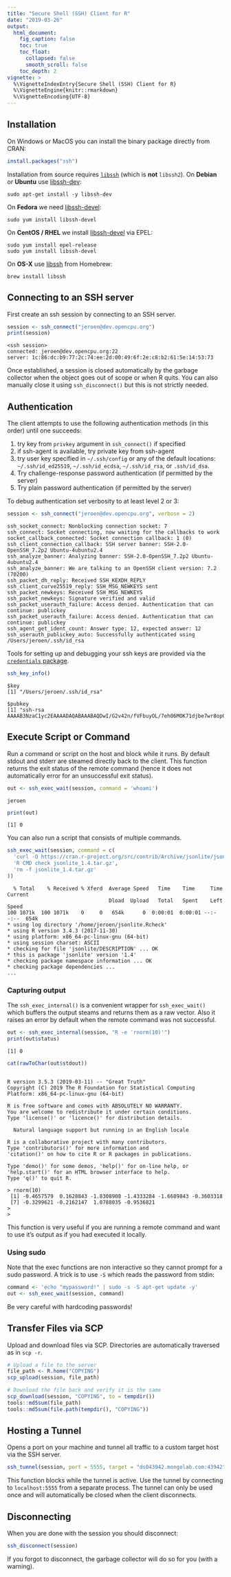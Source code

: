 ```yaml
---
title: "Secure Shell (SSH) Client for R"
date: "2019-03-26"
output:
  html_document:
    fig_caption: false
    toc: true
    toc_float:
      collapsed: false
      smooth_scroll: false
    toc_depth: 2
vignette: >
  %\VignetteIndexEntry{Secure Shell (SSH) Client for R}
  %\VignetteEngine{knitr::rmarkdown}
  %\VignetteEncoding{UTF-8}
---
```





## Installation

On Windows or MacOS you can install the binary package directly from CRAN:

```r
install.packages("ssh")
```

Installation from source requires [`libssh`](https://www.libssh.org/) (which is __not__ `libssh2`). On __Debian__ or __Ubuntu__ use [libssh-dev](https://packages.debian.org/testing/libssh-dev):

```
sudo apt-get install -y libssh-dev
```

On __Fedora__ we need [libssh-devel](https://src.fedoraproject.org/rpms/libssh):

```
sudo yum install libssh-devel
````

On __CentOS / RHEL__ we install [libssh-devel](https://src.fedoraproject.org/rpms/libssh) via EPEL:

```
sudo yum install epel-release
sudo yum install libssh-devel
```

On __OS-X__ use [libssh](https://github.com/Homebrew/homebrew-core/blob/master/Formula/libssh.rb) from Homebrew:

```
brew install libssh
```

## Connecting to an SSH server

First create an ssh session by connecting to an SSH server.



```r
session <- ssh_connect("jeroen@dev.opencpu.org")
print(session)
```

```
<ssh session>
connected: jeroen@dev.opencpu.org:22
server: 1c:86:dc:b9:77:2c:74:ee:2d:00:49:6f:2e:c8:b2:61:5e:14:53:73
```

Once established, a session is closed automatically by the garbage collector when the object goes out of scope or when R quits. You can also manually close it using `ssh_disconnect()` but this is not strictly needed.


## Authentication

The client attempts to use the following authentication methods (in this order) until one succeeds:

 1. try key from `privkey` argument in `ssh_connect()` if specified
 2. if ssh-agent is available, try private key from ssh-agent
 3. try user key specified in `~/.ssh/config` or any of the default locations: `~/.ssh/id_ed25519`, `~/.ssh/id_ecdsa`, `~/.ssh/id_rsa`, or `.ssh/id_dsa`.
 4. Try challenge-response password authentication (if permitted by the server)
 5. Try plain password authentication (if permitted by the server)

To debug authentication set verbosity to at least level 2 or 3:

```r
session <- ssh_connect("jeroen@dev.opencpu.org", verbose = 2)
```
```
ssh_socket_connect: Nonblocking connection socket: 7
ssh_connect: Socket connecting, now waiting for the callbacks to work
socket_callback_connected: Socket connection callback: 1 (0)
ssh_client_connection_callback: SSH server banner: SSH-2.0-OpenSSH_7.2p2 Ubuntu-4ubuntu2.4
ssh_analyze_banner: Analyzing banner: SSH-2.0-OpenSSH_7.2p2 Ubuntu-4ubuntu2.4
ssh_analyze_banner: We are talking to an OpenSSH client version: 7.2 (70200)
ssh_packet_dh_reply: Received SSH_KEXDH_REPLY
ssh_client_curve25519_reply: SSH_MSG_NEWKEYS sent
ssh_packet_newkeys: Received SSH_MSG_NEWKEYS
ssh_packet_newkeys: Signature verified and valid
ssh_packet_userauth_failure: Access denied. Authentication that can continue: publickey
ssh_packet_userauth_failure: Access denied. Authentication that can continue: publickey
ssh_agent_get_ident_count: Answer type: 12, expected answer: 12
ssh_userauth_publickey_auto: Successfully authenticated using /Users/jeroen/.ssh/id_rsa
```

Tools for setting up and debugging your ssh keys are provided via the [`credentials` package](http://bit.ly/2UaiYbo).


```r
ssh_key_info()
```

```
$key
[1] "/Users/jeroen/.ssh/id_rsa"

$pubkey
[1] "ssh-rsa AAAAB3NzaC1yc2EAAAADAQABAAABAQDwI/G2v42n/fVFbuyOL/7eh06MOK71djbe7wr8op0LcMbCiMOHOFdMRpb+UcwlfnXDYWwNZsfr3l4Hvfbdi5CesDwZmx4FQ4BC4e+2IRqCbwknVwdIMfBwLWd9HNs8hJ8M7YW4lt0TucMtVkzGN4wFR+onvzyU0VSiSiT1JQUY+7g4YMJlmhKN3lES+as1RFMExLosFlzydD7o35nMuKp1VzdkUaWm3xjFCTl7MVl6cbCWh7m3IDl95tTT0jH+pxvK2Vgb3u+r+tH7dWbbjm9tkwH7NS5HwEjy08cKUv+8BUnDLC27EuK2/k+Ro6BsEDHmq0z0nf6FgpTXQ0iJxnUZ"
```

## Execute Script or Command

Run a command or script on the host and block while it runs. By default stdout and stderr are steamed directly back to the client. This function returns the exit status of the remote command (hence it does not automatically error for an unsuccessful exit status). 


```r
out <- ssh_exec_wait(session, command = 'whoami')
```

```
jeroen
```

```r
print(out)
```

```
[1] 0
```

You can also run a script that consists of multiple commands.


```r
ssh_exec_wait(session, command = c(
  'curl -O https://cran.r-project.org/src/contrib/Archive/jsonlite/jsonlite_1.4.tar.gz',
  'R CMD check jsonlite_1.4.tar.gz',
  'rm -f jsonlite_1.4.tar.gz'
))
```
```
  % Total    % Received % Xferd  Average Speed   Time    Time     Time  Current
                                 Dload  Upload   Total   Spent    Left  Speed
100 1071k  100 1071k    0     0   654k      0  0:00:01  0:00:01 --:--:--  654k
* using log directory '/home/jeroen/jsonlite.Rcheck'
* using R version 3.4.3 (2017-11-30)
* using platform: x86_64-pc-linux-gnu (64-bit)
* using session charset: ASCII
* checking for file 'jsonlite/DESCRIPTION' ... OK
* this is package 'jsonlite' version '1.4'
* checking package namespace information ... OK
* checking package dependencies ...
...
```

### Capturing output

The `ssh_exec_internal()` is a convenient wrapper for `ssh_exec_wait()` which buffers the output steams and returns them as a raw vector. Also it raises an error by default when the remote command was not successful.


```r
out <- ssh_exec_internal(session, "R -e 'rnorm(10)'")
print(out$status)
```

```
[1] 0
```

```r
cat(rawToChar(out$stdout))
```

```

R version 3.5.3 (2019-03-11) -- "Great Truth"
Copyright (C) 2019 The R Foundation for Statistical Computing
Platform: x86_64-pc-linux-gnu (64-bit)

R is free software and comes with ABSOLUTELY NO WARRANTY.
You are welcome to redistribute it under certain conditions.
Type 'license()' or 'licence()' for distribution details.

  Natural language support but running in an English locale

R is a collaborative project with many contributors.
Type 'contributors()' for more information and
'citation()' on how to cite R or R packages in publications.

Type 'demo()' for some demos, 'help()' for on-line help, or
'help.start()' for an HTML browser interface to help.
Type 'q()' to quit R.

> rnorm(10)
 [1] -0.4657579  0.1628843 -1.8308908 -1.4333284 -1.6689843 -0.3603318
 [7] -0.3299621 -0.2162147  1.0788035 -0.9536821
> 
> 
```

This function is very useful if you are running a remote command and want to use it's output as if you had executed it locally.

### Using sudo

Note that the exec functions are non interactive so they cannot prompt for a sudo password. A trick is to use `-S` which reads the password from stdin:

```r
command <- 'echo "mypassword!" | sudo -s -S apt-get update -y'
out <- ssh_exec_wait(session, command)
```

Be very careful with hardcoding passwords!

## Transfer Files via SCP

Upload and download files via SCP. Directories are automatically traversed as in `scp -r`.

```r
# Upload a file to the server
file_path <- R.home("COPYING")
scp_upload(session, file_path)
```

```r
# Download the file back and verify it is the same
scp_download(session, "COPYING", to = tempdir())
tools::md5sum(file_path)
tools::md5sum(file.path(tempdir(), "COPYING"))
```

## Hosting a Tunnel

Opens a port on your machine and tunnel all traffic to a custom target host via the SSH server.

```r
ssh_tunnel(session, port = 5555, target = "ds043942.mongolab.com:43942")
```

This function blocks while the tunnel is active. Use the tunnel by connecting to `localhost:5555` from a separate process. The tunnel can only be used once and will automatically be closed when the client disconnects.

## Disconnecting

When you are done with the session you should disconnect:


```r
ssh_disconnect(session)
```

If you forgot to disconnect, the garbage collector will do so for you (with a warning).

